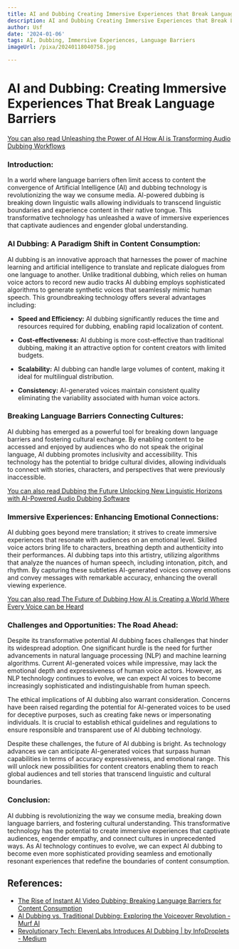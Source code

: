 ```yaml
---
title: AI and Dubbing Creating Immersive Experiences that Break Language Barriers
description: AI and Dubbing Creating Immersive Experiences that Break Language Barriers
author: Usf
date: '2024-01-06'
tags: AI, Dubbing, Immersive Experiences, Language Barriers
imageUrl: /pixa/20240118040758.jpg

---
```

# AI and Dubbing: Creating Immersive Experiences That Break Language Barriers

[You can also read Unleashing the Power of  AI How AI is  Transforming Audio Dubbing Workflows](Unleashing%20the%20Power%20of%20AI%20How%20AI%20is%20Transforming%20Audio%20Dubbing%20Workflows)


###  Introduction:
In a world where language barriers often limit access  to content the convergence of Artificial Intelligence (AI) and dubbing technology is revolutionizing the way we consume media. AI-powered dubbing is  breaking down linguistic  walls allowing individuals to transcend linguistic boundaries and experience content in their native tongue. This transformative  technology has unleashed a wave of immersive experiences that captivate audiences and engender global understanding.

### AI Dubbing: A  Paradigm Shift in Content Consumption:
AI dubbing  is an innovative approach that harnesses the power of machine learning and  artificial intelligence  to translate and  replicate dialogues from  one language to another. Unlike traditional dubbing, which relies on human  voice actors to record new audio tracks AI dubbing  employs sophisticated algorithms to generate  synthetic voices that seamlessly mimic  human speech. This groundbreaking technology offers several advantages including:

-  **Speed and Efficiency:** AI dubbing significantly reduces the time and resources required for dubbing, enabling rapid localization of content.

-  **Cost-effectiveness:** AI dubbing is more cost-effective than traditional dubbing, making it an  attractive option for content creators with  limited budgets.

- **Scalability:** AI dubbing can handle large volumes of content, making it ideal for multilingual distribution.

- **Consistency:** AI-generated  voices maintain consistent quality eliminating the variability  associated with human voice actors.

### Breaking Language Barriers Connecting Cultures:
AI dubbing has emerged as a powerful tool for breaking  down language  barriers and fostering cultural exchange. By enabling content to be  accessed and enjoyed by audiences who do not speak the  original language, AI dubbing promotes inclusivity and accessibility. This technology has the potential to bridge cultural divides, allowing individuals to connect  with stories, characters,  and perspectives that were previously inaccessible.

[You can also read Dubbing the Future Unlocking New Linguistic Horizons with AI-Powered Audio Dubbing Software](Dubbing%20the%20Future%20Unlocking%20New%20Linguistic%20Horizons%20with%20AI-Powered%20Audio%20Dubbing%20Software)


### Immersive Experiences: Enhancing Emotional Connections:
AI dubbing goes beyond mere  translation; it strives to create immersive experiences that resonate with audiences on  an emotional level. Skilled voice actors bring life to characters, breathing depth and  authenticity into their performances. AI dubbing taps into  this artistry, utilizing algorithms that analyze the nuances of human speech, including intonation, pitch, and rhythm.  By capturing these subtleties  AI-generated voices convey emotions and convey  messages with remarkable accuracy, enhancing  the overall viewing experience.

[You can also  read The Future of Dubbing How  AI is Creating a World Where Every Voice  can be Heard](The%20Future%20of%20Dubbing%20How%20AI%20is%20Creating%20a%20World%20Where%20Every%20Voice%20can%20be%20Heard)


### Challenges  and  Opportunities: The Road Ahead:
Despite its transformative potential AI dubbing faces challenges that hinder its widespread adoption. One  significant hurdle is the need for further advancements in natural language processing (NLP) and machine  learning  algorithms. Current  AI-generated voices while impressive, may lack the  emotional depth and expressiveness of human voice actors. However, as NLP technology continues to  evolve, we can  expect AI voices to become increasingly sophisticated  and indistinguishable  from  human speech.

The ethical implications  of AI dubbing also warrant consideration. Concerns have been raised regarding the potential for AI-generated voices to be used for deceptive purposes, such as creating  fake news or impersonating individuals. It  is crucial to establish ethical guidelines and regulations to ensure  responsible and  transparent use of AI dubbing technology.

Despite these challenges, the future of AI dubbing is bright. As technology advances we can  anticipate AI-generated voices that  surpass  human capabilities in terms of accuracy expressiveness, and emotional range. This will unlock new possibilities for content creators  enabling them to reach global audiences and tell stories that transcend linguistic and cultural boundaries.

### Conclusion:
AI dubbing is revolutionizing the way  we consume media, breaking down language barriers, and fostering cultural understanding. This transformative technology has the potential to create immersive  experiences that captivate audiences, engender empathy, and connect cultures in unprecedented ways. As AI technology continues to evolve, we can expect  AI dubbing to become even more sophisticated providing seamless and emotionally resonant experiences that redefine the boundaries of content consumption.

## References:
- [The Rise of Instant AI Video Dubbing: Breaking Language Barriers for Content Consumption](https://medium.aifastcash.com/the-rise-of-instant-ai-video-dubbing-breaking-language-barriers-for-content-consumption-62a4967b3ded)
- [AI Dubbing vs. Traditional Dubbing: Exploring the Voiceover Revolution - Murf AI](https://murf.ai/resources/ai-dubbing-vs-traditional-dubbing/)
- [Revolutionary Tech: ElevenLabs Introduces AI Dubbing | by InfoDroplets - Medium](https://medium.com/@infodroplets/revolutionary-tech-elevenlabs-introduces-ai-dubbing-e30864d38628)
